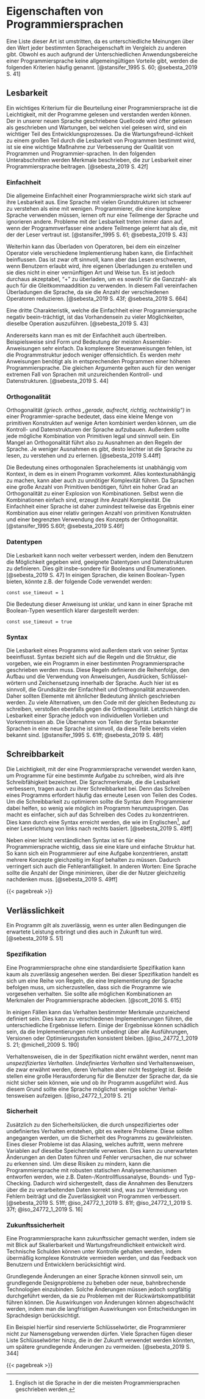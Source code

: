 <!-- # Characteristics of Programming Languages -->
# Eigenschaften von Programmiersprachen

<!-- # Positive/Advantageous/Desirable Characteristics/Properties of Programming Languages
# Desirable Characteristics of Programming Languages
# Influences on Language Design
# Eveluation Criteria -->

<!--
Crucial to achieving this goal is to find out which features of a programming language are beneficial and vice versa.
These are then evaluated in terms of how they affect the software development process, including maintenance.
Such a list of characteristics is necessarily controversial,
as it is difficult to get everyone to agree on the value of some given language property relative to others.
In spite of these differences, most would probably agree that the following criteria are at least important.
-->
Eine Liste dieser Art ist umstritten,
da es unterschiedliche Meinungen über den Wert jeder bestimmten Spracheigenschaft im Vergleich zu anderen gibt.
Obwohl es auch aufgrund der Unterschiedlichen Anwendungsbereiche einer Programmiersprache keine allgemeingültigen Vorteile gibt,
werden die folgenden Kriterien häufig genannt.
[@stansifer_1995 S. 60; @sebesta_2019 S. 41]

<!-- ## Readability -->
## Lesbarkeit {#sec-readability}

<!--
One key criteria for judging a programming language is the ease with which programs can be read and understood.
Source code written in our new language will possibly be read more often then written
and maintenance, where a lot of reading happens, is as a major part of the developement cycle.
Because ease of maintenance is determined in large part by the
readability of programs, readability is an important measure to improve the
quality of programs and programming languages.
-- Readability should be considered in the context of the problem domain. --
__TODO CONTEXT OF RYM__
The following subsections describe characteristics that contribute to the
readability of a programming language.
-->
Ein wichtiges Kriterium für die Beurteilung einer Programmiersprache ist die Leichtigkeit, mit der Programme gelesen und verstanden werden können.
Der in unserer neuen Sprache geschriebene Quellcode wird öfter gelesen als geschrieben und Wartungen,
bei welchen viel gelesen wird, sind ein wichtiger Teil des Entwicklungsprozesses.
Da die Wartungsfreund-lichkeit zu einem großen Teil durch die Lesbarkeit von Programmen bestimmt wird,
ist sie eine wichtige Maßnahme zur Verbesserung der Qualität von Programmen und Programmier-sprachen.
In den folgenden Unterabschnitten werden Merkmale beschrieben, die zur Lesbarkeit einer Programmiersprache beitragen.
[@sebesta_2019 S. 42f]

<!-- ### Simplicity -->
### Einfachheit

<!--
The overall simplicity of a programming language strongly affects its readability.
A language with a large number of basic constructs is more difficult to understand than a simpler one.
Programmers who must use a complex language often learn just a subset of the language and ignore its other features.
Readability problems occur whenever the program’s author has learned a different subset from that subset with which the reader is familiar.
-->
Die allgemeine Einfachheit einer Programmiersprache wirkt sich stark auf ihre Lesbarkeit aus.
Eine Sprache mit vielen Grundstrukturen ist schwerer zu verstehen als eine mit wenigen.
Programmierer, die eine komplexe Sprache verwenden müssen,
lernen oft nur eine Teilmenge der Sprache und ignorieren andere.
Probleme mit der Lesbarkeit treten immer dann auf, wenn der Programmverfasser eine andere Teilmenge gelernt hat als die, mit der der Leser vertraut ist.
[@stansifer_1995 S. 61; @sebesta_2019 S. 43]

<!--
in which a single operator can have more than one meaning.
Although this is often useful, it can lead to reduced readability if users are allowed to create their own overloading and do not do it sensibly.
For example, it is clearly acceptable to overload "+" to use it for both integer and floating-point addition.
In fact, this overloading simplifies a language by reducing the number of operators. How the overloading in Rym works is explained in @sec-polymorphism.
-->
Weiterhin kann das Überladen von Operatoren<!-- ^[Wie das Überladen in Rym funktioniert, wird in @sec-polymorphism erklärt.] -->,
bei dem ein einzelner Operator viele verschiedene Implementierung haben kann,
die Einfachheit beinflussen.
Das ist zwar oft sinnvoll, kann aber das Lesen erschweren,
wenn Benutzern erlaubt wird, ihre eigenen Überladungen zu erstellen
und sie dies nicht in einer vernünftigen Art und Weise tun.
Es ist jedoch durchaus akzeptabel, "+" zu überladen,
um es sowohl für die Ganzzahl- als auch für die Gleitkommaaddition zu verwenden.
In diesem Fall vereinfachen Überladungen die Sprache, da sie die Anzahl der verschiedenen Operatoren reduzieren.
[@sebesta_2019 S. 43f; @sebesta_2019 S. 664]

<!-- feature multiplicity
A third complicating characteristic of a programming language is, having more than one way to accomplish the same operation.
-->
<!-- TODO write more? -->
Eine dritte Charakteristik, welche die Einfachheit einer Programmiersprache negativ beein-trächtigt,
ist das Vorhandensein zu vieler Möglichkeiten, dieselbe Operation auszuführen.
[@sebesta_2019 S. 43]

<!--
On the other hand, simplicity can be taken too far.
For example, the form and meaning of most assembler instructions are very simple.
Since more complex control statements are missing, the programme structure is less obvious.
More of them are needed than in equivalent programs in a higher programming language.
The same arguments apply to the less extreme case of languages with inadequate control and data structures.
-->
Andererseits kann man es mit der Einfachheit auch übertreiben.
Beispielsweise sind Form und Bedeutung der meisten Assembler-Anweisungen sehr einfach.
Da komplexere Steueranweisungen fehlen, ist die Programmstruktur jedoch weniger offensichtlich.
Es werden mehr Anweisungen benötigt als in entsprechenden Programmen einer höheren Programmiersprache.
Die gleichen Argumente gelten auch für den weniger extremen Fall von Sprachen mit unzureichenden Kontroll- und Datenstrukturen.
[@sebesta_2019 S. 44]

<!-- ### Orthogonality -->
### Orthogonalität

<!--
Orthogonality^[The word orthogonal comes from the mathematical concept of orthogonal vectors, which are independent of eachother.] in a programming language means that a small set of primitive constructs can be combined in a small number of ways to build the control and data structures of the language.
Furthermore, every possible combination of primitives should be legal and meaningful.
Therefore, a lack of orthogonality leads to exceptions to the rules of the language.
The more orthogonal the design of a language, the fewer exceptions the language rules require.
Fewer exceptions mean a higher degree of regularity in the design, which makes the language easier to learn, read, and understand.
-->
Orthogonalität _(griech. orthos „gerade, aufrecht, richtig, rechtwinklig“)_ in einer Programmier-sprache bedeutet,
dass eine kleine Menge von primitiven Konstrukten auf wenige Arten kombiniert werden können,
um die Kontroll- und Datenstrukturen der Sprache aufzubauen.
Außerdem sollte jede mögliche Kombination von Primitiven legal und sinnvoll sein.
Ein Mangel an Orthogonalität führt also zu Ausnahmen an den Regeln der Sprache.
Je weniger Ausnahmen es gibt, desto leichter ist die Sprache zu lesen, zu verstehen und zu erlernen.
[@sebesta_2019 S.44ff]

<!--
The meaning of an orthogonal language feature is independent of the context of its appearance in a program.
But making everything context independent can lead to unnecessary complexity as well.
Because languages require a large number of primitives, a high degree of orthogonality results in an explosion of combinations.
So, even if the combinations are simple, their sheer numbers leads to complexity.
Simplicity in a language, therefore, is at least in part the result of a combination of a relatively small number of primitive constructs and a limited use of the concept of orthogonality.
-->
Die Bedeutung eines orthogonalen Sprachelements ist unabhängig vom Kontext,
in dem es in einem Programm vorkommt.
Alles kontextunabhängig zu machen, kann aber auch zu unnötiger Komplexität führen.
Da Sprachen eine große Anzahl von Primitiven benötigen, führt ein hoher Grad an Orthogonalität zu einer Explosion von Kombinationen.
Selbst wenn die Kombinationen einfach sind, erzeugt ihre Anzahl Komplexität.
Die Einfachheit einer Sprache ist daher zumindest teilweise das Ergebnis einer Kombination aus einer relativ geringen Anzahl von primitiven Konstrukten und einer begrenzten Verwendung des Konzepts der Orthogonalität.
[@stansifer_1995 S.60f; @sebesta_2019 S.46f]

<!-- ### Data Types -->
### Datentypen

<!--
Readability can be increased even more by allowing users to define adequate data types and data structures for specific use cases.
This especially applies to Booleans and Enumerations.
For example, in some languages that do not provide a Boolean type the following code could be used: -->
Die Lesbarkeit kann noch weiter verbessert werden,
indem den Benutzern die Möglichkeit gegeben wird,
geeignete Datentypen und Datenstrukturen zu definieren.
Dies gilt insbe-sondere für Booleans und Enumerationen.
[@sebesta_2019 S. 47]
In einigen Sprachen, die keinen Boolean-Typen bieten,
könnte z.B. der folgende Code verwendet werden:

```rym
const use_timeout = 1
```

<!--
The meaning of this statement is unclear,
whereas in a language that includes Boolean types, the following would be used:
-->
Die Bedeutung dieser Anweisung ist unklar,
und kann in einer Sprache mit Boolean-Typen wesentlich klarer dargestellt werden:

```rym
const use_timeout = true
```

### Syntax {#sec-syntax}

<!-- Syntax greatly impacts the readability of programs.
It refers to the rules and structure of a programming language.
These rules define how a program must be written including the arrangement and formation of statements, expressions, keywords, punctuation. -->

<!-- As is advantageous if not everything is completely new when getting to know the language,
as it can then be learned more quickly if you already know how to program. -->

<!--
The readability of a program is greatly influenced by its syntax.
Syntax refers to the set of rules and structure that dictate how a program must be written in a particular programming language.
These rules define the order, construction and use of statements, expressions, keywords and punctuation within the language.
It makes sense to apply the principles of simplicity and orthogonality here too.
Therefore, elements of similar meaning should be written similarly.
Having too many alternatives for writing code with the same meaning also violates orthogonality.
Ultimately, however, the readability of a language depends on individual preferences and prior knowledge.
Adopting parts of the syntax of well-known languages into a new one therefore makes a lot of sense.
-->
Die Lesbarkeit eines Programms wird außerdem stark von seiner Syntax beeinflusst.
Syntax bezieht sich auf die Regeln und die Struktur, die vorgeben, wie ein Programm in einer bestimmten Programmiersprache geschrieben werden muss.
Diese Regeln definieren die Reihenfolge, den Aufbau und die Verwendung von Anweisungen, Ausdrücken, Schlüssel-wörtern und Zeichensetzung innerhalb der Sprache.
Auch hier ist es sinnvoll, die Grundsätze der Einfachheit und Orthogonalität anzuwenden.
Daher sollten Elemente mit ähnlicher Bedeutung ähnlich geschrieben werden.
Zu viele Alternativen, um den Code mit der gleichen Bedeutung zu schreiben, verstoßen ebenfalls gegen die Orthogonalität.
Letztlich hängt die Lesbarkeit einer Sprache jedoch von individuellen Vorlieben und Vorkenntnissen ab.
Die Übernahme von Teilen der Syntax bekannter Sprachen in eine neue Sprache ist sinnvoll, da diese Teile bereits vielen bekannt sind.
[@stansifer_1995 S. 61ff; @sebesta_2019 S. 48f]

<!-- ## Writability -->
## Schreibbarkeit {#sec-writability}

<!-- Writability is a measure of how easily a language can be used to create programs for a chosen problem domain.
Most of the language characteristics that affect readability also affect writability.
This follows directly from the fact that the process of writing a program requires the programmer to frequently reread the part of the program that they just wrote.

As programming languages are usually based on english, which is written from left to right.
Therefore it is beneficial if the syntax prevents having to jump around as much as possible. -->

<!--
The ease with which a programming language can be used to write programs for a particular task is known as its writeability.
The language characteristics that improve readability also contribute to its writability,
because writing a program often involves re-reading parts of the code.
In order to optimise writability it is desirable for the syntax to minimise the need for the programmer to jump around,
which makes it easier to focus on writing code.
This can be achieved by having a syntax based on a left-to-right reading direction, as in English.
-->
Die Leichtigkeit, mit der eine Programmiersprache verwendet werden kann, um Programme für eine bestimmte Aufgabe zu schreiben, wird als ihre Schreibfähigkeit bezeichnet.
Die Sprachmerkmale, die die Lesbarkeit verbessern, tragen auch zu ihrer Schreibbarkeit bei.
Denn das Schreiben eines Programms erfordert häufig das erneute Lesen von Teilen des Codes.
Um die Schreibbarkeit zu optimieren sollte die Syntax dem Programmierer dabei helfen, so wenig wie möglich im Programm herumzuspringen.
Das macht es einfacher, sich auf das Schreiben des Codes zu konzentrieren.
Dies kann durch eine Syntax erreicht werden, die wie im Englischen^[Englisch ist die Sprache in der die meisten Programmiersprachen geschrieben werden.],
auf einer Leserichtung von links nach rechts basiert.
[@sebesta_2019 S. 49ff]

<!--
In addition to easy-to-understand syntax, it is important for a programming language to have a clear and simple structure.
This allows a programmer to concentrate on one task at a time,
rather than having to keep several concepts in their head at the same time.
A language with a straightforward and intuitive structure reduces the mental effort required to write code,
making it easier to focus on the task at hand and reducing the potential for errors.
In other words, a language that minimises the number of things a programmer has to think about at once is a key factor in improving its writability.
-->
Neben einer leicht verständlichen Syntax ist es für eine Programmiersprache wichtig, dass sie eine klare und einfache Struktur hat.
So kann sich ein Programmierer auf eine Aufgabe konzentrieren, anstatt mehrere Konzepte gleichzeitig im Kopf behalten zu müssen.
Dadurch verringert sich auch die Fehleranfälligkeit.
In anderen Worten: Eine Sprache sollte die Anzahl der Dinge minimieren, über die der Nutzer gleichzeitig nachdenken muss.
[@sebesta_2019 S. 49ff]

{{< pagebreak >}}

<!-- ## Reliability -->
## Verlässlichkeit

<!-- A program is said to be reliable if it performs as expected under all conditions and will continue to in the future. -->
Ein Programm gilt als zuverlässig, wenn es unter allen Bedingungen die erwartete Leistung erbringt und dies auch in Zukunft tun wird.
[@sebesta_2019 S. 51]

<!-- ### Specification -->
### Spezifikation

<!--
A programming language without a standardised specification can hardly be considered reliable.
This specification is a set of rules that an implementation of the language must obey to ensure that programs behave as intended.
It should cover all possible combinations of programming language features.
-->
Eine Programmiersprache ohne eine standardisierte Spezifikation kann kaum als zuverlässig angesehen werden.
Bei dieser Spezifikation handelt es sich um eine Reihe von Regeln,
die eine Implementierung der Sprache befolgen muss, um sicherzustellen,
dass sich die Programme wie vorgesehen verhalten.
Sie sollte alle möglichen Kombinationen an Merkmalen der Programmiersprache abdecken.
[@scott_2016 S. 615]

<!--
In some cases, the behaviour of certain features may be poorly defined.
This can lead to different implementations that produce different results.
Some of the possible outcomes can be harmful and the implementations are not required to remain consistent across executions,
versions, or levels of optimisation.
-->
In einigen Fällen kann das Verhalten bestimmter Merkmale unzureichend definiert sein.
Dies kann zu verschiedenen Implementierungen führen, die unterschiedliche Ergebnisse liefern.
Einige der Ergebnisse können schädlich sein, da die Implementierungen nicht unbedingt über alle Ausführungen, Versionen oder Optimierungsstufen konsistent bleiben.
[@iso_24772_1_2019 S. 21; @michell_2009 S. 190]

<!--
Behaviours that are not mentioned in the specification are called _unspecified behaviour_,
and _undefined behaviour_ if they are mentioned, but it is not defined how they behave.
They pose a significant challenge to users of the language, as they cannot be sure how and whether their program will run.
For this reason, a language should have as few of them as possible.
-->
Verhaltensweisen, die in der Spezifikation nicht erwähnt werden, nennt man _unspezifiziertes Verhalten_.
_Undefiniertes Verhalten_ sind Verhaltensweisen, die zwar erwähnt werden, deren Verhalten aber nicht festgelegt ist.
Beide stellen eine große Herausforderung für die Benutzer der Sprache dar, da sie nicht sicher sein können, wie und ob ihr Programm ausgeführt wird.
Aus diesem Grund sollte eine Sprache möglichst wenige solcher Verhal-tensweisen aufzeigen.
[@iso_24772_1_2019 S. 21]

<!-- ### Open Source -->

<!--
Open source programming languages are those whose source code is freely available for anyone to use, modify, and distribute. This can be a significant advantage for software development, as it allows for a wider range of people to contribute to the language, which can lead to more innovation and faster development. Additionally, open source languages allow for more transparency, which can improve trust in the language and the programs created with it.
Future Proof

A future-proof programming language is one that is designed to be able to evolve and adapt over time. This can be an important characteristic for a language to have, as it allows for the language to remain relevant and useful even as technology and programming practices change.

One way that a language can be future-proof is by allowing for breaking changes. Breaking changes refer to changes that alter the way the language works in such a way that existing programs may no longer work as intended. While these changes can be disruptive in the short term, they can also be necessary for the language to evolve and adapt to new technology and programming practices.

Another way that a language can be future-proof is by reserving keywords. Reserved keywords are words that are reserved for specific use in the language, and cannot be used as variable or function names. This can allow for the language to introduce new features and functionality without causing conflicts with existing programs.

Overall, having a language that is future-proof allows for the language to stay relevant and useful for a longer period of time, thus making it more reliable for the development process.
-->

<!-- ### Safety -->
### Sicherheit

<!-- Safety is also an important aspect of specification, as it helps to avoid undefined behavior and aliasing, which can lead to unexpected and unpredictable results. Type checking is another important aspect of specification, as it helps to ensure that the program is using the correct data types in the correct way, which can help to prevent errors and improve the overall reliability of the program. -->

<!--
In addition to the security issues introduced by unspecified or undefined behaviour,
there are other concerns that should be addressed to ensure the security of the program.
One of these is mutable aliasing,
which occurs when multiple variables reference the same memory location.
This can result in unexpected changes to the data and can lead to bugs that are very difficult to detect.
To mitigate these risks, the programming language can be designed with robust static analysis mechanisms,
such as data/control flow analysis, bounds checking and type checking in mind.
This ensures that the user's assumptions about the data being processed are correct,
which helps to prevent bugs and improves the overall reliability of programs.
-->
Zusätzlich zu den Sicherheitslücken, die durch unspezifiziertes oder undefiniertes Verhalten entstehen, gibt es weitere Probleme.
Diese sollten angegangen werden, um die Sicherheit des Programms zu gewährleisten.
Eines dieser Probleme ist das Aliasing,
welches auftritt, wenn mehrere Variablen auf dieselbe Speicherstelle verweisen.
Dies kann zu unerwarteten Änderungen an den Daten führen und Fehler verursachen, die nur schwer zu erkennen sind.
Um diese Risiken zu mindern, kann die Programmiersprache mit robusten statischen Analysemechanismen entworfen werden,
wie z.B. Daten-/Kontrollflussanalyse, Bounds- und Typ-Checking.
Dadurch wird sichergestellt, dass die Annahmen des Benutzers über die zu verarbeitenden Daten korrekt sind,
was zur Vermeidung von Fehlern beiträgt und die Zuverlässigkeit von Programmen verbessert.
[@sebesta_2019 S. 51ff; @iso_24772_1_2019 S. 81f; @iso_24772_1_2019 S. 37f; @iso_24772_1_2019 S. 16]

<!-- ### Future Proof -->
### Zukunftssicherheit

<!--
A programming language can be made future-proof by designing it with scalability and maintainability in mind.
Technical debt can be kept under control by avoiding the use of overly complex constructs,
and incorporating feedback from users and developers.
Breaking changes to a language can make sense in order to address fundamental design issues or to incorporate new, game-changing technologies.
However, such changes must be made carefully, as they can cause backward compatibility issues.
The impact of breaking changes can be mitigated by considering the long-term implications of language design decisions.
An example of this are reserved keywords, which programmers are not allowed to use for naming purposes.
Many languages add keywords to this list that may be used in the future to avoid breaking changes later on.
-->
Eine Programmiersprache kann zukunftssicher gemacht werden, indem sie mit Blick auf Skalierbarkeit und Wartungsfreundlichkeit entwickelt wird.
Technische Schulden können unter Kontrolle gehalten werden, indem übermäßig komplexe Konstrukte vermieden werden,
und das Feedback von Benutzern und Entwicklern berücksichtigt wird.

Grundlegende Änderungen an einer Sprache können sinnvoll sein, um grundlegende Designprobleme zu beheben oder neue, bahnbrechende Technologien einzubinden.
Solche Änderungen müssen jedoch sorgfältig durchgeführt werden, da sie zu Problemen mit der Rückwärtskompatibilität führen können.
Die Auswirkungen von Änderungen können abgeschwächt werden, indem man die langfristigen Auswirkungen von Entscheidungen im Sprachdesign berücksichtigt.

Ein Beispiel hierfür sind reservierte Schlüsselwörter, die Programmierer nicht zur Namensgebung verwenden dürfen.
Viele Sprachen fügen dieser Liste Schlüsselwörter hinzu, die in der Zukunft verwendet werden könnten, um spätere grundlegende Änderungen zu vermeiden.
[@sebesta_2019 S. 344]

<!-- Portability

Portability is another important characteristic of a programming language. A program that is portable can be easily adapted to different platforms and environments. This is especially important for programs that are intended to be used in multiple locations or by -->

<!--
Certain languages (e.g., Smalltalk and Python) are sometimes referred to as
“interpreted languages” because most of their semantic error checking must
be performed at run time. Certain other languages (e.g., Fortran and C)
are sometimes referred to as “compiled languages” because almost all of their
semantic error checking can be performed statically. This terminology isn’t
strictly correct: interpreters for C and Fortran can be built easily, and a com-
piler can generate code to perform even the most extensive dynamic semantic
checks. That said, language design has a profound effect on “compilability.”
@scott_2016
 -->

{{< pagebreak >}}
